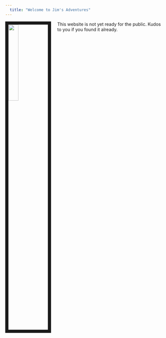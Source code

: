 ```yaml
---
  title: "Welcome to Jim's Adventures"
---
```

  
<link rel="stylesheet" href="styles.css" type="text/css">

<img src="kultgen_headshot.jpg" style="width:25%; border:10px solid; margin-right: 20px" align="left">

This website is not yet ready for the public.  Kudos to you if you found it already.